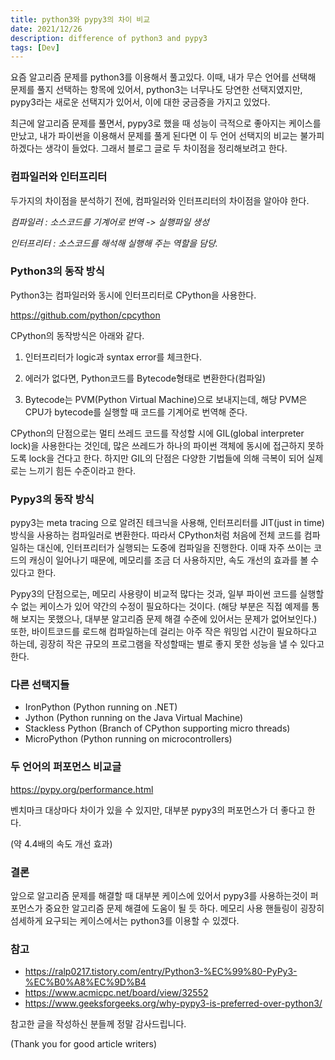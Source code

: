 ```yaml
---
title: python3와 pypy3의 차이 비교
date: 2021/12/26
description: difference of python3 and pypy3
tags: [Dev]
---
```

요즘 알고리즘 문제를 python3를 이용해서 풀고있다. 이때, 내가 무슨 언어를 선택해 문제를 풀지 선택하는 항목에 있어서, python3는 너무나도 당연한 선택지였지만, pypy3라는 새로운 선택지가 있어서, 이에 대한 궁금증을 가지고 있었다.

최근에 알고리즘 문제를 풀면서, pypy3로 했을 때 성능이 극적으로 좋아지는 케이스를 만났고, 내가 파이썬을 이용해서 문제를 풀게 된다면 이 두 언어 선택지의 비교는 불가피하겠다는 생각이 들었다. 그래서 블로그 글로 두 차이점을 정리해보려고 한다.

### 컴파일러와 인터프리터

두가지의 차이점을 분석하기 전에, 컴파일러와 인터프리터의 차이점을 알아야 한다.

*컴파일러 : 소스코드를 기계어로 번역 -> 실행파일 생성*

*인터프리터 : 소스코드를 해석해 실행해 주는 역할을 담당.*

### Python3의 동작 방식

Python3는 컴파일러와 동시에 인터프리터로 CPython을 사용한다.

https://github.com/python/cpcython

CPython의 동작방식은 아래와 같다.

1. 인터프리터가 logic과 syntax error를 체크한다.

2. 에러가 없다면, Python코드를 Bytecode형태로 변환한다(컴파일)

3. Bytecode는 PVM(Python Virtual Machine)으로 보내지는데, 해당 PVM은 CPU가 bytecode를 실행할 때 코드를 기계어로 번역해 준다.

CPython의 단점으로는 멀티 쓰레드 코드를 작성할 시에 GIL(global interpreter lock)을 사용한다는 것인데, 많은 쓰레드가 하나의 파이썬 객체에 동시에 접근하지 못하도록 lock을 건다고 한다. 하지만 GIL의 단점은 다양한 기법들에 의해 극복이 되어 실제로는 느끼기 힘든 수준이라고 한다.

### Pypy3의 동작 방식

pypy3는 meta tracing 으로 알려진 테크닉을 사용해, 인터프리터를 JIT(just in time)방식을 사용하는 컴파일러로 변환한다. 따라서 CPython처럼 처음에 전체 코드를 컴파일하는 대신에, 인터프리터가 실행되는 도중에 컴파일을 진행한다. 이때 자주 쓰이는 코드의 캐싱이 일어나기 때문에, 메모리를 조금 더 사용하지만, 속도 개선의 효과를 볼 수 있다고 한다.

Pypy3의 단점으로는, 메모리 사용량이 비교적 많다는 것과, 일부 파이썬 코드를 실행할 수 없는 케이스가 있어 약간의 수정이 필요하다는 것이다. (해당 부분은 직접 예제를 통해 보지는 못했으나, 대부분 알고리즘 문제 해결 수준에 있어서는 문제가 없어보인다.) 또한, 바이트코드를 로드해 컴파일하는데 걸리는 아주 작은 워밍업 시간이 필요하다고 하는데, 굉장히 작은 규모의 프로그램을 작성할때는 별로 좋지 못한 성능을 낼 수 있다고 한다.

### 다른 선택지들
- IronPython (Python running on .NET)
- Jython (Python running on the Java Virtual Machine)
- Stackless Python (Branch of CPython supporting micro threads)
- MicroPython (Python running on microcontrollers)

### 두 언어의 퍼포먼스 비교글
https://pypy.org/performance.html

벤치마크 대상마다 차이가 있을 수 있지만, 대부분 pypy3의 퍼포먼스가 더 좋다고 한다.

(약 4.4배의 속도 개선 효과)

### 결론
앞으로 알고리즘 문제를 해결할 때 대부분 케이스에 있어서 pypy3를 사용하는것이 퍼포먼스가 중요한 알고리즘 문제 해결에 도움이 될 듯 하다.
메모리 사용 핸들링이 굉장히 섬세하게 요구되는 케이스에서는 python3를 이용할 수 있겠다.

### 참고
- https://ralp0217.tistory.com/entry/Python3-%EC%99%80-PyPy3-%EC%B0%A8%EC%9D%B4
- https://www.acmicpc.net/board/view/32552
- https://www.geeksforgeeks.org/why-pypy3-is-preferred-over-python3/

참고한 글을 작성하신 분들께 정말 감사드립니다.

(Thank you for good article writers)

